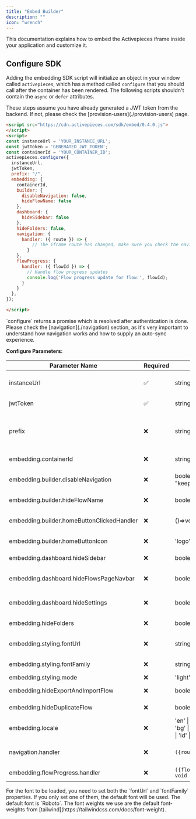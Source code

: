 ```yaml
---
title: "Embed Builder"
description: ""
icon: "wrench"
---
```


<Snippet file="enterprise-feature.mdx" />

This documentation explains how to embed the Activepieces iframe inside your application and customize it.

## Configure SDK

Adding the embedding SDK script will initialize an object in your window called `activepieces`, which has a method called `configure` that you should call after the container has been rendered.
<Tip>
The following scripts shouldn't contain the `async` or `defer` attributes.
</Tip>


<Tip>
These steps assume you have already generated a JWT token from the backend. If not, please check the [provision-users](./provision-users) page.
</Tip>

```html
<script src="https://cdn.activepieces.com/sdk/embed/0.4.0.js">
</script>
<script>
const instanceUrl = 'YOUR_INSTANCE_URL';
const jwtToken = 'GENERATED_JWT_TOKEN';
const containerId = 'YOUR_CONTAINER_ID';
activepieces.configure({
  instanceUrl,
  jwtToken,
  prefix: "/",
  embedding: {
    containerId,
    builder: {
      disableNavigation: false,
      hideFlowName: false
    },
    dashboard: {
      hideSidebar: false
    },
    hideFolders: false,
    navigation: {
      handler: ({ route }) => {
          // The iframe route has changed, make sure you check the navigation section.
        }
    },
    flowProgress: {
      handler: ({ flowId }) => {
        // Handle flow progress updates
        console.log('Flow progress update for flow:', flowId);
      }
    }
  },
});

</script>
```
<Tip>
`configure` returns a promise which is resolved after authentication is done.

 </Tip>

<Tip>
Please check the [navigation](./navigation) section, as it's very important to understand how navigation works and how to supply an auto-sync experience.
</Tip>

**Configure Parameters:**

| Parameter Name |  Required |  Type | Description |
| --- | --- | --- | --- |
| instanceUrl| ✅ |  string | The url of the instance hosting Activepieces, could be https://cloud.activepieces.com if you are a cloud user. |
| jwtToken | ✅  |  string | The jwt token you generated to authenticate your users to Activepieces. |
| prefix | ❌ | string | Some customers have an embedding prefix, like this `<embedding_url_prefix>/<Activepieces_url>`. For example if the prefix is `/automation` and the Activepieces url is `/flows` the full url would be `/automation/flows`. |
| embedding.containerId | ❌ | string | The html element's id that is going to be containing Activepieces's iframe. |
| embedding.builder.disableNavigation | ❌ |  boolean \| "keep_home_button_only" | Hides the folder name, home button (if not set to ["keep_home_button_only"](./sdk-changelog#20%2F05%2F2025-0-4-0)) and delete option in the builder, by default it is false. |
| embedding.builder.hideFlowName | ❌ |  boolean | Hides the flow name and flow actions dropdown in the builder's header, by default it is false. |
| embedding.builder.homeButtonClickedHandler | ❌ | ()=>void | Callback that stops home button from navigating to dashboard and overrides it with this handler (added in [0.4.0](./sdk-changelog#20%2F05%2F2025-0-4-0))
| embedding.builder.homeButtonIcon | ❌ | 'logo'  \| 'back' |  if set to **'back'** the tooltip shown on hovering the home button is removed (added in [0.5.0](./sdk-changelog#03%2F07%2F2025-0-5-0))
| embedding.dashboard.hideSidebar | ❌ | boolean | Controls the visibility of the sidebar in the dashboard, by default it is false. |
| embedding.dashboard.hideFlowsPageNavbar | ❌ | boolean | Controls the visibility of the navbar showing flows,issues and runs above the flows table in the dashboard, by default it is false. (added in [0.6.0](./sdk-changelog#07%2F07%2F2025-0-6-0)) |
| embedding.dashboard.hideSettings | ❌ | boolean | Controls the visibility of settings button next to the home button in the sidebar, by default it is false. (added in [0.7.0](./sdk-changelog#07%2F07%2F2025-0-7-0)) |
| embedding.hideFolders | ❌ | boolean | Hides all things related to folders in both the flows table and builder by default it is false. |
| embedding.styling.fontUrl | ❌ | string | The url of the font to be used in the embedding, by default it is `https://fonts.googleapis.com/css2?family=Roboto:wght@300;400;500;700&display=swap`. |
| embedding.styling.fontFamily | ❌ | string | The font family to be used in the embedding, by default it is `Roboto`. |
| embedding.styling.mode | ❌ | 'light' \| 'dark' | Controls light/dark mode (added in [0.5.0](./sdk-changelog#03%2F07%2F2025-0-5-0))|
| embedding.hideExportAndImportFlow | ❌ | boolean | Hides the option to export or import flows (added in [0.4.0](./sdk-changelog#20%2F05%2F2025-0-4-0)) |
| embedding.hideDuplicateFlow | ❌ |  boolean | Hides the option to duplicate a flow  (added in [0.5.0](./sdk-changelog#03%2F07%2F2025-0-5-0))|
| embedding.locale | ❌ |  'en' \| 'nl' \| 'it' \| 'de' \| 'fr' \| 'bg' \| 'uk' \| 'hu' \| 'es' \| 'ja' \| 'id' \| 'vi' \| 'zh' \| 'pt'  | it takes [ISO 639-1](https://en.wikipedia.org/wiki/List_of_ISO_639_language_codes) locale codes (added in [0.5.0](./sdk-changelog#03%2F07%2F2025-0-5-0))|
| navigation.handler  | ❌ | `({route:string}) => void`  | This callback will be triggered each time a route in Activepieces changes, you can read more about it [here](/embedding/navigation) |
| embedding.flowProgress.handler | ❌ | `({flowId:string}) => void` | This callback will be triggered when flow progress updates occur, you can read more about it [here](/embedding/flow-progress) |

<Tip>
 For the font to be loaded, you need to set both the `fontUrl` and `fontFamily` properties.
 If you only set one of them, the default font will be used.
 The default font is `Roboto`.
 The font weights we use are the default font-weights from [tailwind](https://tailwindcss.com/docs/font-weight).
</Tip>
